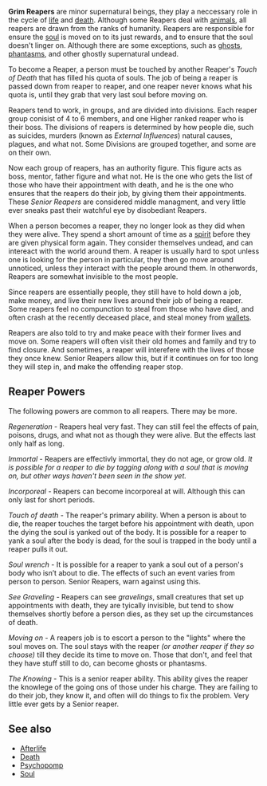 '''Grim Reapers''' are minor supernatural beings, they play a neccessary role in the cycle of [[life]] and [[death]]. Although some Reapers deal with [[animal]]s, all reapers are drawn from the ranks of humanity. Reapers are responsible for ensure the [[soul]] is moved on to its just rewards, and to ensure that the soul doesn't linger on. Although there are some exceptions, such as [[ghost]]s, [[phantasm]]s, and other ghostly supernatural undead.

To become a Reaper, a person must be touched by another Reaper's ''Touch of Death'' that has filled his quota of souls. The job of being a reaper is passed down from reaper to reaper, and one reaper never knows what his quota is, until they grab that very last soul before moving on.

Reapers tend to work, in groups, and are divided into divisions. Each reaper group conisist of 4 to 6 members, and one Higher ranked reaper who is their boss. The divisions of reapers is determined by how people die, such as suicides, murders (known as ''External Influences'') natural causes, plagues, and what not. Some Divisions are grouped together, and some are on their own.

Now each group of reapers, has an authority figure. This figure acts as boss, mentor, father figure and what not. He is the one who gets the list of those who have their appointment with death, and he is the one who ensures that the reapers do their job, by giving them their appointments. These ''Senior Reapers'' are considered middle managment, and very little ever sneaks past their watchful eye by disobediant Reapers.

When a person becomes a reaper, they no longer look as they did when they were alive. They spend a short amount of time as a [[spirit]] before they are given physical form again. They consider themselves undead, and can intereact with the world around them. A reaper is usually hard to spot unless one is looking for the person in particular, they then go move around unnoticed, unless they interact with the people around them. In otherwords, Reapers are somewhat invisible to the most people.

Since reapers are essentially people, they still have to hold down a job, make money, and live their new lives around their job of being a reaper. Some reapers feel no compunction to steal from those who have died, and often crash at the recently deceased place, and steal money from [[wallet]]s.

Reapers are also told to try and make peace with their former lives and move on. Some reapers will often visit their old homes and family and try to find closure. And sometimes, a reaper will interefere with the lives of those they once knew. Senior Reapers allow this, but if it continues on for too long they will step in, and make the offending reaper stop.

== Reaper Powers ==

The following powers are common to all reapers. There may be more.

''Regeneration'' - Reapers heal very fast. They can still feel the effects of pain, poisons, drugs, and what not as though they were alive. But the effects last only half as long.

''Immortal'' - Reapers are effectivly immortal, they do not age, or grow old. ''It is possible for a reaper to die by tagging along with a soul that is moving on, but other ways haven't been seen in the show yet.''

''Incorporeal'' - Reapers can become incorporeal at will. Although this can only last for short periods.

''Touch of death'' - The reaper's primary ability. When a person is about to die, the reaper touches the target before his appointment with death, upon the dying the soul is yanked out of the body. It is possible for a reaper to yank a soul after the body is dead, for the soul is trapped in the body until a reaper pulls it out.

''Soul wrench'' - It is possible for a reaper to yank a soul out of a person's body who isn’t about to die. The effects of such an event varies from person to person. Senior Reapers, warn against using this.

''See Graveling'' - Reapers can see ''gravelings'', small creatures that set up appointments with death, they are tyically invisible, but tend to show themselves shortly before a person dies, as they set up the circumstances of death.

''Moving on'' - A reapers job is to escort a person to the "lights" where the soul moves on. The soul stays with the reaper ''(or another reaper if they so choose)'' till they decide its time to move on. Those that don't, and feel that they have stuff still to do, can become ghosts or phantasms.

''The Knowing'' - This is a senior reaper ability. This ability gives the reaper the knowlege of the going ons of those under his charge. They are failing to do their job, they know it, and often will do things to fix the problem. Very little ever gets by a Senior reaper.

== See also ==

*[[Afterlife]]
*[[Death]]
*[[Psychopomp]]
*[[Soul]]
